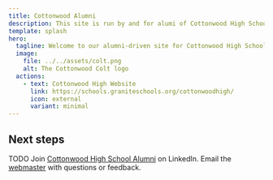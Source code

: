 ```yaml
---
title: Cottonwood Alumni
description: This site is run by and for alumi of Cottonwood High School in Murray, Utah.
template: splash
hero:
  tagline: Welcome to our alumni-driven site for Cottonwood High School.
  image:
    file: ../../assets/colt.png
    alt: The Cottonwood Colt logo
  actions:
    - text: Cottonwood High Website
      link: https://schools.graniteschools.org/cottonwoodhigh/
      icon: external
      variant: minimal
---
```



## Next steps

<CardGrid stagger>
  <Card title="Find your graduating class" icon="pencil">
    TODO
  </Card>
  <Card title="Network with us" icon="pencil">
    Join <a href="https://www.linkedin.com/groups/13573495/">Cottonwood High School Alumni</a> on LinkedIn.
  </Card>
  <Card title="Get in touch" icon="pencil">
    Email the <a href="mailto:admin@cottonwoodhigh.school">webmaster</a> with questions or feedback.
  </Card>
</CardGrid>
